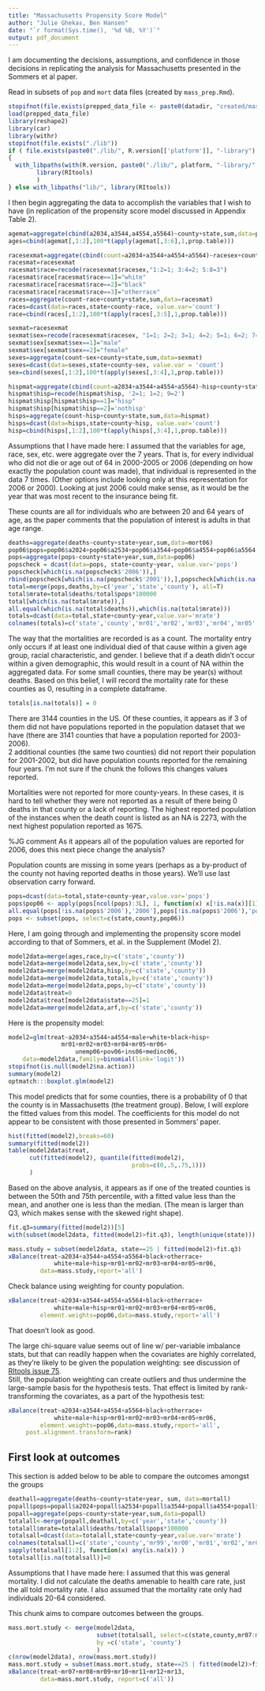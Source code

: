 ```yaml
---
title: "Massachusetts Propensity Score Model"
author: "Julie Ghekas, Ben Hansen"
date: "`r format(Sys.time(), '%d %B, %Y')`"
output: pdf_document
---
```


I am documenting the decisions, assumptions, and confidence in those decisions in replicating the analysis for Massachusetts presented in the Sommers et al paper.


Read in subsets of `pop` and `mort` data files (created by `mass_prep.Rmd`).
```r
stopifnot(file.exists(prepped_data_file <- paste0(datadir, "created/mass_prep.RData")))
load(prepped_data_file)
library(reshape2)
library(car)
library(withr)
stopifnot(file.exists("./lib"))
if ( file.exists(paste0("./lib/", R.version[['platform']], "-library") ) )
{
  with_libpaths(with(R.version, paste0("./lib/", platform, "-library/", major, ".", substr(minor, 1,1))),
		library(RItools)
		)
} else with_libpaths("lib/", library(RItools))

```


I then begin aggregating the data to accomplish the variables that I wish to have (in replication of the propensity score model discussed in Appendix Table 2).  

```r
agemat=aggregate(cbind(a2034,a3544,a4554,a5564)~county+state,sum,data=pop06)
ages=cbind(agemat[,1:2],100*t(apply(agemat[,3:6],1,prop.table)))

racesexmat=aggregate(cbind(count=a2034+a3544+a4554+a5564)~racesex+county+state,sum,data=pop06)
racesmat=racesexmat
racesmat$race=recode(racesexmat$racesex,"1:2=1; 3:4=2; 5:8=3")
racesmat$race[racesmat$race==1]="white"
racesmat$race[racesmat$race==2]="black"
racesmat$race[racesmat$race==3]="otherrace"
races=aggregate(count~race+county+state,sum,data=racesmat)
races=dcast(data=races,state+county~race, value.var='count')
race=cbind(races[,1:2],100*t(apply(races[,3:5],1,prop.table)))

sexmat=racesexmat
sexmat$sex=recode(racesexmat$racesex, "1=1; 2=2; 3=1; 4=2; 5=1; 6=2; 7=1; 8=2")
sexmat$sex[sexmat$sex==1]="male"
sexmat$sex[sexmat$sex==2]="female"
sexes=aggregate(count~sex+county+state,sum,data=sexmat) 
sexes=dcast(data=sexes,state+county~sex, value.var = 'count')
sex=cbind(sexes[,1:2],100*t(apply(sexes[,3:4],1,prop.table)))

hispmat=aggregate(cbind(count=a2034+a3544+a4554+a5564)~hisp+county+state,sum,data=pop06)
hispmat$hisp=recode(hispmat$hisp, '2=1; 1=2; 9=2')
hispmat$hisp[hispmat$hisp==1]="hisp"
hispmat$hisp[hispmat$hisp==2]='nothisp'
hisps=aggregate(count~hisp+county+state,sum,data=hispmat) 
hisps=dcast(data=hisps,state+county~hisp, value.var='count')
hisp=cbind(hisps[,1:2],100*t(apply(hisps[,3:4],1,prop.table)))
```

Assumptions that I have made here: I assumed that the variables for age, race, sex, etc. were aggregate over the 7 years.  That is, for every individual who did not die or age out of 64 in 2000-2005 or 2006 (depending on how exactly the population count was made), that individual is represented in the data 7 times.  (Other options include looking only at this representation for 2006 or 2000).  Looking at just 2006 could make sense, as it would be the year that was most recent to the insurance being fit.

These counts are all for individuals who are between 20 and 64 years of age, as the paper comments that the population of interest is adults in that age range.


```r
deaths=aggregate(deaths~county+state+year,sum,data=mort06)
pop06$pops=pop06$a2024+pop06$a2534+pop06$a3544+pop06$a4554+pop06$a5564
pops=aggregate(pops~county+state+year,sum,data=pop06)
popscheck = dcast(data=pops, state+county~year, value.var='pops')
popscheck[which(is.na(popscheck$'2006')),]
rbind(popscheck[which(is.na(popscheck$'2001')),],popscheck[which(is.na(popscheck$'2002')),],popscheck[which(is.na(popscheck$'2003')),],popscheck[which(is.na(popscheck$'2004')),],popscheck[which(is.na(popscheck$'2005')),],popscheck[which(is.na(popscheck$'2006')),])
total=merge(pops,deaths,by=c('year','state','county'), all=T)
total$mrate=total$deaths/total$pops*100000
total[which(is.na(total$mrate)),]
all.equal(which(is.na(total$deaths)),which(is.na(total$mrate)))
totals=dcast(data=total,state+county~year,value.var='mrate')
colnames(totals)=c('state','county','mr01','mr02','mr03','mr04','mr05','mr06')
```

The way that the mortalities are recorded is as a count.  The
mortality entry only occurs if at least one individual died of that
cause within a given age group, racial characteristic, and gender.  I
believe that if a death didn't occur within a given demographic, this
would result in a count of NA within the aggregated data.  For some
small counties, there may be year(s) without deaths.   Based on this
belief, I will record the mortality rate for these counties as 0,
resulting in a complete dataframe.

```r
totals[is.na(totals)] = 0
```

There are 3144 counties in the US.  Of these counties, it appears as if 3 of 
them did not have populations reported in the population dataset that we have 
(there are 3141 counties that have a population reported for 2003-2006).  
2 additional counties (the same two counties) did not report their population 
for 2001-2002, but did have population counts reported for the remaining four 
years.  I'm not sure if the chunk the follows this changes values reported.

Mortalities were not reported for more county-years.  In these cases, it is 
hard to tell whether they were not reported as a result of there being 0 deaths 
in that county or a lack of reporting. The highest reported population of the 
instances when the death count is listed as an NA is 2273, with the next 
highest population reported as 1675.

%JG comment As it appears all of the population values are reported for 2006, 
does this next piece change the analysis?

Population counts are missing in some years (perhaps as a by-product
of the county not having reported deaths in those years).  We'll use last
observation carry forward.

```r
pops=dcast(data=total,state+county~year,value.var='pops')
pops$pop06 <- apply(pops[ncol(pops):3L], 1, function(x) x[!is.na(x)][1])
all.equal(pops[!is.na(pops$'2006'),'2006'],pops[!is.na(pops$'2006'),'pop06'])
pops <- subset(pops, select=c(state,county,pop06))
```


Here, I am going through and implementing the propensity
score model according to that of Sommers, et al. in the 
Supplement (Model 2).

```r
model2data=merge(ages,race,by=c('state','county'))
model2data=merge(model2data,sex,by=c('state','county'))
model2data=merge(model2data,hisp,by=c('state','county'))
model2data=merge(model2data,totals,by=c('state','county'))
model2data=merge(model2data,pops,by=c('state','county'))
model2data$treat=0
model2data$treat[model2data$state==25]=1
model2data=merge(model2data,arf,by=c('state','county'))

```


Here is the propensity model:
```r
model2=glm(treat~a2034+a3544+a4554+male+white+black+hisp+
               mr01+mr02+mr03+mr04+mr05+mr06+
                   unemp06+pov06+ins06+medinc06,
    data=model2data,family=binomial(link='logit'))
stopifnot(is.null(model2$na.action))
summary(model2)
optmatch:::boxplot.glm(model2)
```

This model predicts that for some counties, there is a probability of 0 that the county is in Massachusetts (the treatment group).  Below, I will explore the fitted values from this model.  The coefficients for this model do not appear to be consistent with those presented in Sommers' paper.  

```r
hist(fitted(model2),breaks=60)
summary(fitted(model2))
table(model2data$treat,
      cut(fitted(model2), quantile(fitted(model2),
                                   probs=c(0,.5,.75,1)))
      )
```

Based on the above analysis, it appears as if one of the treated
counties is between the 50th and 75th percentile, with a fitted value
less than the mean, and another one is less than the median.
(The mean is larger than Q3, which makes sense with the skewed right shape).  

```r
fit.q3=summary(fitted(model2))[5]
with(subset(model2data, fitted(model2)>fit.q3), length(unique(state)))

```

```r
mass.study = subset(model2data, state==25 | fitted(model2)>fit.q3)
xBalance(treat~a2034+a3544+a4554+a5564+black+otherrace+
             white+male+hisp+mr01+mr02+mr03+mr04+mr05+mr06,
         data=mass.study,report='all')

```


Check balance using weighting for county population.
```r
xBalance(treat~a2034+a3544+a4554+a5564+black+otherrace+
             white+male+hisp+mr01+mr02+mr03+mr04+mr05+mr06,
         element.weights=pop06,data=mass.study,report='all')
```

That doesn't look as good. 

The large chi-square value seems out of line w/ 
per-variable imbalance stats, but that can readily happen when the covariates
are highly correlated, as they're likely to be given the population weighting:
see discussion of [RItools issue 75](https://github.com/markmfredrickson/RItools/issues/75).  
Still, the population weighting can create outliers
and thus undermine the large-sample basis for the hypothesis tests. That effect is 
limited by rank-transforming the covariates, as a part of the hypothesis test:

```r
xBalance(treat~a2034+a3544+a4554+a5564+black+otherrace+
             white+male+hisp+mr01+mr02+mr03+mr04+mr05+mr06,
         element.weights=pop06,data=mass.study,report='all',
	 post.alignment.transform=rank)

```


## First look at outcomes

This section is added below to be able to compare the outcomes amongst the groups

```r
deathall=aggregate(deaths~county+state+year, sum, data=mortall)
popall$pops=popall$a2024+popall$a2534+popall$a3544+popall$a4554+popall$a5564
popall=aggregate(pops~county+state+year,sum,data=popall)
totalall<-merge(popall,deathall,by=c('year','state','county'))
totalall$mrate=totalall$deaths/totalall$pops*100000
totalsall=dcast(data=totalall,state+county~year,value.var='mrate')
colnames(totalsall)=c('state','county','mr99','mr00','mr01','mr02','mr03','mr04','mr05','mr06','mr07','mr08','mr09','mr10','mr11','mr12','mr13')
sapply(totalsall[1:2], function(x) any(is.na(x)) )
totalsall[is.na(totalsall)]=0
```

Assumptions that I have made here: I assumed that this was general mortality.  I did not calculate the deaths amenable to health care rate, just the all told mortality rate.  I also assumed that the mortality rate only had individuals 20-64 considered.


This chunk aims to compare outcomes between the groups.

```r
mass.mort.study <- merge(model2data,
                         subset(totalsall, select=c(state,county,mr07:mr13)),
                         by =c('state', 'county')
                         )
c(nrow(model2data), nrow(mass.mort.study))
mass.mort.study = subset(mass.mort.study, state==25 | fitted(model2)>fit.q3)
xBalance(treat~mr07+mr08+mr09+mr10+mr11+mr12+mr13,
         data=mass.mort.study, report=c('all'))
```
